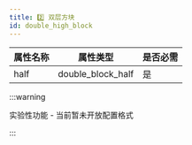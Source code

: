 ```yaml
---
title: 2️⃣ 双层方块
id: double_high_block
---
```


| 属性名称 | 属性类型              | 是否必需 |
|------|-------------------|------|
| half | double_block_half | 是    |

:::warning

实验性功能 - 当前暂未开放配置格式

:::